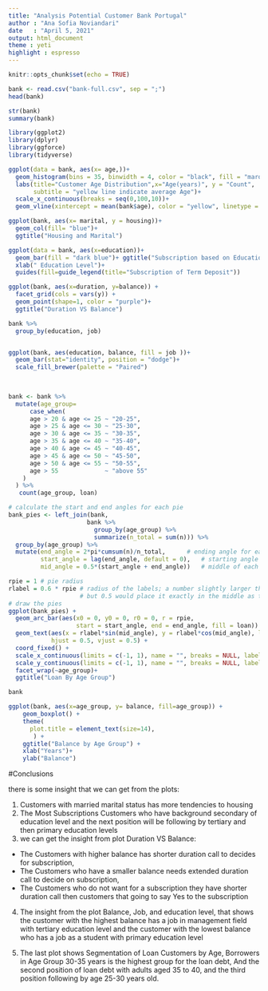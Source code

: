 ```yaml
---
title: "Analysis Potential Customer Bank Portugal"
author : "Ana Sofia Noviandari"
date   : "April 5, 2021"
output: html_document
theme : yeti
highlight : espresso
---
```


```r
knitr::opts_chunk$set(echo = TRUE)
```



```r
bank <- read.csv("bank-full.csv", sep = ";")
head(bank)
```

```r
str(bank)
summary(bank)

```
```r
library(ggplot2)
library(dplyr)
library(ggforce)
library(tidyverse)

```


```r
ggplot(data = bank, aes(x= age,))+
  geom_histogram(bins = 35, binwidth = 4, color = "black", fill = "maroon" )+
  labs(title="Customer Age Distribution",x="Age(years)", y = "Count",
       subtitle = "yellow line indicate average Age")+
  scale_x_continuous(breaks = seq(0,100,10))+
  geom_vline(xintercept = mean(bank$age), color = "yellow", linetype = 5)

```
```r
ggplot(bank, aes(x= marital, y = housing))+
  geom_col(fill= "blue")+
  ggtitle("Housing and Marital")
```


```r
ggplot(data = bank, aes(x=education))+
  geom_bar(fill = "dark blue")+ ggtitle("Subscription based on Education Level")+ 
  xlab(" Education Level")+
  guides(fill=guide_legend(title="Subscription of Term Deposit"))
```

```r
ggplot(bank, aes(x=duration, y=balance)) +
  facet_grid(cols = vars(y)) +
  geom_point(shape=1, color = "purple")+
  ggtitle("Duration VS Balance")
```



```r
bank %>% 
  group_by(education, job) 


ggplot(bank, aes(education, balance, fill = job ))+
  geom_bar(stat="identity", position = "dodge")+
  scale_fill_brewer(palette = "Paired")
  
  
```





```r
bank <- bank %>% 
  mutate(age_group=
      case_when(
      age > 20 & age <= 25 ~ "20-25",
      age > 25 & age <= 30 ~ "25-30",
      age > 30 & age <= 35 ~ "30-35",
      age > 35 & age <= 40 ~ "35-40",
      age > 40 & age <= 45 ~ "40-45",
      age > 45 & age <= 50 ~ "45-50",
      age > 50 & age <= 55 ~ "50-55",
      age > 55             ~ "above 55"
    )
  ) %>% 
   count(age_group, loan)

# calculate the start and end angles for each pie
bank_pies <- left_join(bank,
                      bank %>% 
                        group_by(age_group) %>%
                        summarize(n_total = sum(n))) %>%
  group_by(age_group) %>%
  mutate(end_angle = 2*pi*cumsum(n)/n_total,      # ending angle for each pie slice
         start_angle = lag(end_angle, default = 0),   # starting angle for each pie slice
         mid_angle = 0.5*(start_angle + end_angle))   # middle of each pie slice, for the text label

rpie = 1 # pie radius
rlabel = 0.6 * rpie # radius of the labels; a number slightly larger than 0.5 seems to work better,
                    # but 0.5 would place it exactly in the middle as the question asks for.ks for.
# draw the pies
ggplot(bank_pies) + 
  geom_arc_bar(aes(x0 = 0, y0 = 0, r0 = 0, r = rpie,
                   start = start_angle, end = end_angle, fill = loan)) +
  geom_text(aes(x = rlabel*sin(mid_angle), y = rlabel*cos(mid_angle), label = n),
            hjust = 0.5, vjust = 0.5) +
  coord_fixed() +
  scale_x_continuous(limits = c(-1, 1), name = "", breaks = NULL, labels = NULL) +
  scale_y_continuous(limits = c(-1, 1), name = "", breaks = NULL, labels = NULL) +
  facet_wrap(~age_group)+
  ggtitle("Loan By Age Group")

bank
```


```r
ggplot(bank, aes(x=age_group, y= balance, fill=age_group)) +
    geom_boxplot() +
    theme(
      plot.title = element_text(size=14), 
       ) +
    ggtitle("Balance by Age Group") +
    xlab("Years")+
    ylab("Balance")
```


#Conclusions

there is some insight that we can get from the plots:

1. Customers with married marital status has more tendencies to housing
2.  The Most Subscriptions Customers who have background secondary of education  level and the next position will be following by tertiary and then primary education levels
3. we can get the insight from plot Duration VS Balance:
  - The Customers with higher balance has shorter duration call to decides for subscription,
  - The Customers who have a smaller balance needs extended duration call to decide on subscription,
  - The Customers who do not want for a subscription they have shorter duration call then customers that going to say Yes to the subscription

4. The insight from the plot Balance, Job, and education level, that shows the customer with the highest balance has a job in management field with tertiary education level and the customer with the lowest balance who has a job as a student with primary education level

5. The last plot shows Segmentation of Loan Customers by Age,  Borrowers in Age Group 30-35 years is the highest group for the loan debt, And the second position of loan debt with adults aged 35 to 40, and the third position following by age 25-30 years old.

